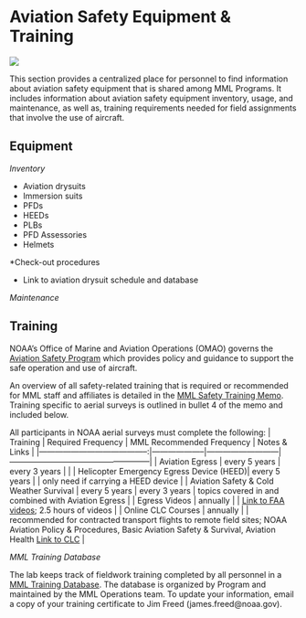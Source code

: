 # Aviation Safety Equipment & Training

![](img/N56RF.jpg)

This section provides a centralized place for personnel to find information about aviation safety equipment that is shared among MML Programs. It includes information about aviation safety equipment inventory, usage, and maintenance, as well as, training requirements needed for field assignments that involve the use of aircraft.

## Equipment

*Inventory*

- Aviation drysuits
- Immersion suits
- PFDs
- HEEDs
- PLBs
- PFD Assessories
- Helmets

*Check-out procedures

- Link to aviation drysuit schedule and database

*Maintenance*

## Training

NOAA's Office of Marine and Aviation Operations (OMAO) governs the [Aviation Safety Program](https://www.omao.noaa.gov/learn/aircraft-operations/about/aviation-safety-program) which provides policy and guidance to support the safe operation and use of aircraft.

An overview of all safety-related training that is required or recommended for MML staff and affiliates is detailed in the [MML Safety Training Memo](https://drive.google.com/drive/folders/1eLWtvgADLWyD467AjoP9x-Z97PQPeoZU). Training specific to aerial surveys is outlined in bullet 4 of the memo and included below.

All participants in NOAA aerial surveys must complete the following:
| Training                                 | Required Frequency | MML Recommended Frequency | Notes & Links                                       |
|-----------------------------------------:|--------------------|---------------------------|-----------------------------------------------------| 
| Aviation Egress                          |   every 5 years    |       every 3 years       |                                                     |
| Helicopter Emergency Egress Device (HEED)|   every 5 years    |                           | only need if carrying a HEED device                 |
| Aviation Safety & Cold Weather Survival  |   every 5 years    |       every 3 years       | topics covered in and combined with Aviation Egress |
| Egress Videos                            |   annually         |                           | [Link to FAA videos](https://www.faa.gov/about/office_org/headquarters_offices/avs/offices/aam/med_pilots/aircrew_videos/); 2.5 hours of videos |
| Online CLC Courses                       |   annually         |                           | recommended for contracted transport flights to remote field sites; NOAA Aviation Policy & Procedures, Basic Aviation Safety & Survival, Aviation Health [Link to CLC](https://doc.csod.com/catalog/CustomPage.aspx?id=20000416) |
 
*MML Training Database*

The lab keeps track of fieldwork training completed by all personnel in a [MML Training Database](https://docs.google.com/spreadsheets/d/1gZfKhD85VjolvN2jiEc1u4dXaJbkZZTVuVN5v-qZZbk/edit#gid=1613635922). The database is organized by Program and maintained by the MML Operations team. To update your information, email a copy of your training certificate to Jim Freed (james.freed@noaa.gov). 

